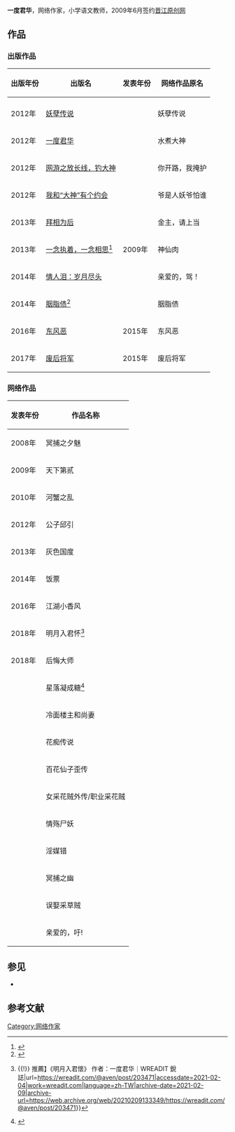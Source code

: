 {{Infobox person
| name = 一度君华
| gender = 女
| job = 网络作家、语文教师
| notable_works = [[废后将军|废后将军]]<br />[[一念执着，一念相思|一念执着，一念相思]]
}}

'''一度君华'''，网络作家，小学语文教师，2009年6月签约[[晋江原创网|晋江原创网]]<!-- <ref>{{Cite web|title=一度君华在晋江文学城的专栏|url=http://www.jjwxc.net/oneauthor.php?authorid=268469|accessdate=2021-02-04|author=|date=|format=|work=|publisher=|language=}}</ref>。注释 -->

== 作品 ==

=== 出版作品 ===
{| class="wikitable"
!出版年份
!出版名
!发表年份
!网络作品原名
|-
|-
|2012年
|[[妖孽传说|妖孽传说]]
|
|妖孽传说
|-
|2012年
|[[一度君华_(小说)|一度君华]]
|
|水煮大神
|-
|2012年
|[[网游之放长线，钓大神|网游之放长线，钓大神]]
|
|你开路，我掩护
|-
|2012年
|[[我和“大神”有个约会|我和“大神”有个约会]]
|
|爷是人妖爷怕谁
|-
|2013年
|[[拜相为后|拜相为后]]
|
|金主，请上当
|-
|2013年
|[[一念执着，一念相思|一念执着，一念相思]]<ref>{{Cite web|title=网络作家一度君华、艾小图新书读者分享会在北京举行_读书频道_凤凰网|url=http://book.ifeng.com/yeneizixun/detail_2013_08/07/28354910_0.shtml|accessdate=2021-02-04|work=book.ifeng.com|archive-date=2021-02-08|archive-url=https://web.archive.org/web/20210208191634/http://book.ifeng.com/yeneizixun/detail_2013_08/07/28354910_0.shtml}}</ref>
|2009年
|神仙肉
|-
|2014年
|[[情人泪：岁月尽头|情人泪：岁月尽头]]
|
|亲爱的，驾！
|-
|2014年
|[[胭脂债|胭脂债]]<ref>{{Cite web|title=华谊出品剧《胭脂债》开机 王中磊到场助阵_荔枝网新闻|url=http://news.jstv.com/a/20170912/150520171180.shtml|accessdate=2021-02-04|work=news.jstv.com}}</ref>
|
|胭脂债
|-
|2016年
|[[东风恶|东风恶]]
|2015年
|东风恶
|-
|2017年
|[[废后将军|废后将军]]
|2015年
|废后将军
|}

=== 网络作品 ===
{| class="wikitable"
!发表年份
!作品名称
|-
|2008年
|冥捕之夕魅
|-
|2009年
|天下第贰
|-
|2010年
|河蟹之乱
|-
|2012年
|公子邱引
|-
|2013年
|灰色国度
|-
|2014年
|饭票
|-
|2016年
|江湖小香风
|-
|2018年
|明月入君怀<ref>{{Cite web|title=【心得 {{!}}{{!}} 推薦】《明月入君懷》 作者：一度君华｜WREADIT 銳誌|url=https://wreadit.com/@aven/post/203471|accessdate=2021-02-04|work=wreadit.com|language=zh-TW|archive-date=2021-02-09|archive-url=https://web.archive.org/web/20210209133349/https://wreadit.com/@aven/post/203471}}</ref>
|-
|2018年
|后悔大师
|-
|
|星落凝成糖<ref>{{Cite web|title=《星落凝成糖》启动 《香蜜》《冰糖》原班人马再集结|url=http://yule.bandao.cn/a/353930.html|accessdate=2021-02-04|author=王悦|date=2020-03-11|format=|publisher=半岛网|language=中文|archive-date=2021-02-09|archive-url=https://web.archive.org/web/20210209160929/http://yule.bandao.cn/a/353930.html}}</ref>
|-
|
|冷面楼主和尚妻
|-
|
|花痴传说
|-
|
|百花仙子歪传
|-
|
|女采花贼外传/职业采花贼
|-
|
|情殇尸妖
|-
|
|淫媒错
|-
|
|冥捕之幽
|-
|
|误娶采草贼
|-
|
|亲爱的，吁!
|}

== 参见 ==

* {{Douban people|4568237|type=book}}

== 参考文献 ==
<references />
[[Category:网络作家|Category:网络作家]]